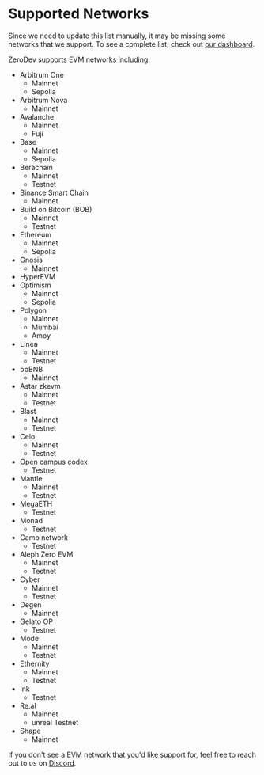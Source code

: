 # Supported Networks

Since we need to update this list manually, it may be missing some networks that we support.  To see a complete list, check out [our dashboard](https://dashboard.zerodev.app/).

ZeroDev supports EVM networks including:

- Arbitrum One
  - Mainnet
  - Sepolia
- Arbitrum Nova
  - Mainnet
- Avalanche
  - Mainnet
  - Fuji
- Base
  - Mainnet
  - Sepolia
- Berachain
  - Mainnet
  - Testnet
- Binance Smart Chain
  - Mainnet
- Build on Bitcoin (BOB)
  - Mainnet
  - Testnet
- Ethereum
  - Mainnet
  - Sepolia
- Gnosis
  - Mainnet
- HyperEVM
- Optimism
  - Mainnet
  - Sepolia
- Polygon
  - Mainnet
  - Mumbai
  - Amoy
- Linea
  - Mainnet
  - Testnet
- opBNB
  - Mainnet
- Astar zkevm
  - Mainnet
  - Testnet
- Blast
  - Mainnet
  - Testnet
- Celo
  - Mainnet
  - Testnet
- Open campus codex
  - Testnet
- Mantle
  - Mainnet
  - Testnet
- MegaETH
  - Testnet
- Monad
  - Testnet
- Camp network
  - Testnet
- Aleph Zero EVM
  - Mainnet
  - Testnet
- Cyber
  - Mainnet
  - Testnet
- Degen
  - Mainnet
- Gelato OP
  - Testnet
- Mode
  - Mainnet
  - Testnet
- Ethernity
  - Mainnet
  - Testnet
- Ink
  - Testnet
- Re.al
  - Mainnet
  - unreal Testnet
- Shape
  - Mainnet

If you don't see a EVM network that you'd like support for, feel free to reach out to us on [Discord](https://discord.gg/KS9MRaTSjx).
